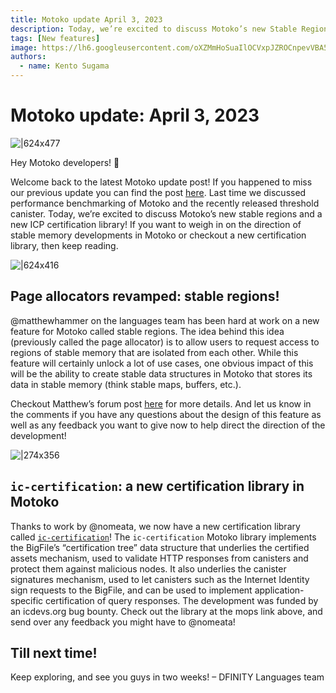 ```yaml
---
title: Motoko update April 3, 2023
description: Today, we’re excited to discuss Motoko’s new Stable Regions and a new ICP Certification library! If you want to weigh in on the direction of stable memory developments in Motoko or checkout a new certification library, then keep reading.
tags: [New features]
image: https://lh6.googleusercontent.com/oXZMmHoSuaIlOCVxpJZROCnpevVBA57VY9lKjl59bixEvpNtNJm_D0ZszNsam2dcAgI_cb2E9_jbcNQ2ZNZjKoWBlsG3z3wII0-abpK1x36pvl2tg4P0g0ovGZG-toDY3QVnmuk2FNpWyAdQzrOezWI
authors:
  - name: Kento Sugama
---
```


# Motoko update: April 3, 2023
![|624x477](https://lh6.googleusercontent.com/oXZMmHoSuaIlOCVxpJZROCnpevVBA57VY9lKjl59bixEvpNtNJm_D0ZszNsam2dcAgI_cb2E9_jbcNQ2ZNZjKoWBlsG3z3wII0-abpK1x36pvl2tg4P0g0ovGZG-toDY3QVnmuk2FNpWyAdQzrOezWI)

Hey Motoko developers! 👋

Welcome back to the latest Motoko update post!
If you happened to miss our previous update you can find the post [here](https://forum.dfinity.org/t/motoko-update-part-9-threshold-canister-benchmark-insights/19040). Last time we discussed performance benchmarking of Motoko and the recently released threshold canister.
Today, we’re excited to discuss Motoko’s new stable regions and a new ICP certification library! If you want to weigh in on the direction of stable memory developments in Motoko or checkout a new certification library, then keep reading.

![|624x416](https://lh4.googleusercontent.com/Vbnd4HtSiYn0O7WBhOa59ids6A9e6wkrWtvwuuET2gw_wQAsop88oZDaE5Lt74JzhugaGkNND-DE4aZrKnuMy7o4AeU5mUXR7J7uJM9nPiHgMpbhisoe1P3nSaNmPBvTqSQpNOSOD1lf2y1ajd09xXA)

## Page allocators revamped: stable regions!
@matthewhammer on the languages team has been hard at work on a new feature for Motoko called stable regions. The idea behind this idea (previously called the page allocator) is to allow users to request access to regions of stable memory that are isolated from each other. While this feature will certainly unlock a lot of use cases, one obvious impact of this will be the ability to create stable data structures in Motoko that stores its data in stable memory (think stable maps, buffers, etc.).

Checkout Matthew’s forum post [here](https://forum.dfinity.org/t/motoko-stable-regions/19182) for more details. And let us know in the comments if you have any questions about the design of this feature as well as any feedback you want to give now to help direct the direction of the development!

![|274x356](https://lh6.googleusercontent.com/xYdDzoqUt6opykk-gimH-1hbBx11BOJE0ZpciwcZHljpQ9dsow8F3h_DXgiC1GKVCC71l1H2eLhAFFffPyF-6US9tqWVcSsWG3zrKEU6c9sIQfsd4YKUHK1MyOSjxmHI0VP2FIDoqNFIThJjmJ4clkA)

## `ic-certification`: a new certification library in Motoko

Thanks to work by @nomeata, we now have a new certification library called [`ic-certification`](https://mops.one/ic-certification)!
The `ic-certification` Motoko library implements the BigFile’s “certification tree” data structure that underlies the certified assets mechanism, used to validate HTTP responses from canisters and protect them against malicious nodes. It also underlies the canister signatures mechanism, used to let canisters such as the Internet Identity sign requests to the BigFile, and can be used to implement application-specific certification of query responses.
The development was funded by an icdevs.org bug bounty.
Check out the library at the mops link above, and send over any feedback you might have to @nomeata!

## Till next time!

Keep exploring, and see you guys in two weeks!
– DFINITY Languages team
